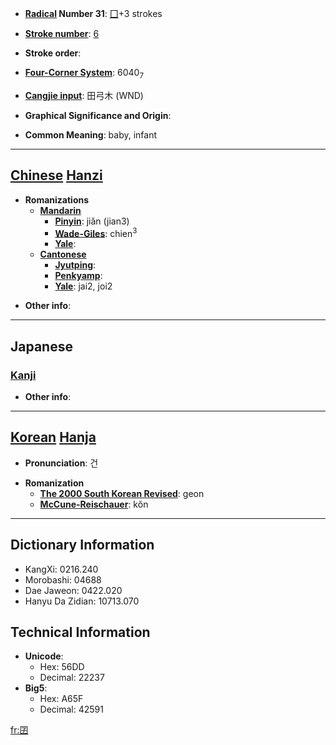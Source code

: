 * '''[[Wiktionary:Chinese radical index| Radical]] Number 31''': [[Wiktionary:Chinese radical index 囗|囗]]+3 strokes

* '''[[Wiktionary:Chinese total strokes index|Stroke number]]''': [[Wiktionary:Chinese total strokes index 6|6]]

* '''Stroke order''': 

* '''[[Wiktionary:Chinese four corner index|Four-Corner System]]''': 6040<sub>7</sub>

* '''[[Wiktionary:Chinese Cangjie index|Cangjie input]]''': 田弓木 (WND)

* '''Graphical Significance and Origin''': 

* '''Common Meaning''': baby, infant

----

== [[Chinese]] [[Hanzi]] ==

* '''Romanizations'''
** '''[[Mandarin]]'''
*** '''[[Pinyin]]''': jiǎn (jian3)
*** '''[[Wade-Giles]]''': chien<sup>3</sup>
*** '''[[Yale]]''': 
** '''[[Cantonese]]'''
*** '''[[Jyutping]]''':
*** '''[[Penkyamp]]''': 
*** '''[[Yale]]''': jai2, joi2

* '''Other info''': 

----

==Japanese==
===[[Kanji]]===
{{kanji|on readings=[[けん]] (ken), [[げん]] (gen), [[がち]] (gachi)|kun readings=[[こども]] (kodomo)}}

* '''Other info''':  

----

== [[Korean]] [[Hanja]] ==

* '''Pronunciation''': 건

* '''Romanization'''
** '''[[The 2000 South Korean Revised Romanization|The 2000 South Korean Revised]]''': geon
** '''[[McCune-Reischauer]]''': kŏn

----

== Dictionary Information ==

* KangXi: 0216.240
* Morobashi: 04688
* Dae Jaweon: 0422.020
* Hanyu Da Zidian: 10713.070

== Technical Information ==

* '''Unicode''':
** Hex: 56DD
** Decimal: 22237
* '''Big5''':
** Hex: A65F
** Decimal: 42591

[[fr:囝]]
